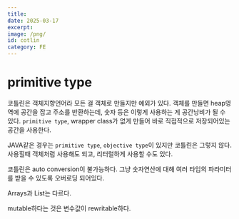 ```yaml
---
title: 
date: 2025-03-17
excerpt: 
image: /png/
id: cotlin
category: FE
---
```


# primitive type
코틀린은 객체지향언어라 모든 걸 객체로 만들지만 예외가 있다. 객체를 만들면 heap영역에 공간을 잡고 주소를 반환하는데, 숫자 등은 이렇게 사용하는 게 공간낭비가 될 수 있다.
`primitive type`, wrapper class가 없게 만들어 바로 직접적으로 저장되어있는 공간을 사용한다.

JAVA같은 경우는 `primitive type`, `objective type`이 있지만 코틀린은 그렇지 않다. 사용힐때 객체처럼 사용해도 되고, 리터럴하게 사용할 수도 있다.

코틀린은 auto conversion이 불가능하다. 그냥 숫자연산에 대해 여러 타입의 파라미터를 받을 수 있도록 오버로딩 되어있다.

Arrays과 List는 다르다.

mutable하다는 것은 변수값이 rewritable하다.